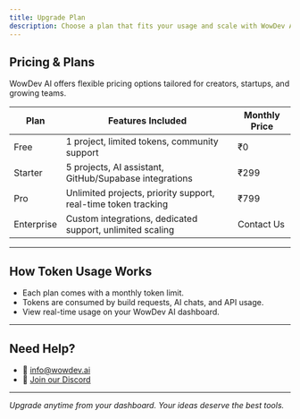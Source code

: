 ```yaml
---
title: Upgrade Plan
description: Choose a plan that fits your usage and scale with WowDev AI.
---
```


## Pricing & Plans

WowDev AI offers flexible pricing options tailored for creators, startups, and growing teams.

| Plan         | Features Included                                                                 | Monthly Price |
|--------------|-------------------------------------------------------------------------------------|---------------|
| Free         | 1 project, limited tokens, community support                                       | ₹0            |
| Starter      | 5 projects, AI assistant, GitHub/Supabase integrations                             | ₹299          |
| Pro          | Unlimited projects, priority support, real-time token tracking                     | ₹799          |
| Enterprise   | Custom integrations, dedicated support, unlimited scaling                          | Contact Us    |

---

## How Token Usage Works

- Each plan comes with a monthly token limit.
- Tokens are consumed by build requests, AI chats, and API usage.
- View real-time usage on your WowDev AI dashboard.

---

## Need Help?

- 📧 [info@wowdev.ai](mailto:info@wowdev.ai)
- 💬 [Join our Discord](https://discord.gg/Z8qYuG53)

---

*Upgrade anytime from your dashboard. Your ideas deserve the best tools.*

